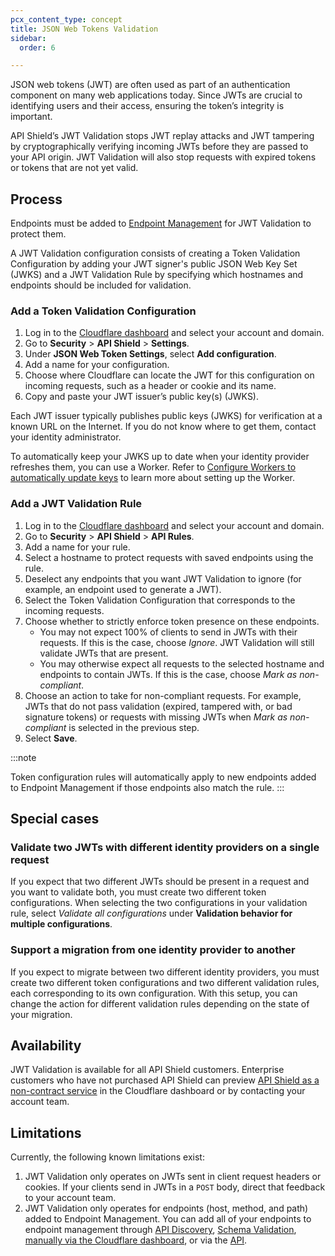 ```yaml
---
pcx_content_type: concept
title: JSON Web Tokens Validation
sidebar:
  order: 6

---
```



<GlossaryTooltip term="JSON web token (JWT)">JSON web tokens (JWT)</GlossaryTooltip> are often used as part of an authentication component on many web applications today. Since JWTs are crucial to identifying users and their access, ensuring the token’s integrity is important.

API Shield’s JWT Validation stops JWT replay attacks and JWT tampering by cryptographically verifying incoming JWTs before they are passed to your API origin. JWT Validation will also stop requests with expired tokens or tokens that are not yet valid.

## Process

Endpoints must be added to [Endpoint Management](/api-shield/management-and-monitoring/) for JWT Validation to protect them.

A JWT Validation configuration consists of creating a Token Validation Configuration by adding your JWT signer's public JSON Web Key Set (JWKS) and a JWT Validation Rule by specifying which hostnames and endpoints should be included for validation.

### Add a Token Validation Configuration

1. Log in to the [Cloudflare dashboard](https://dash.cloudflare.com/login) and select your account and domain.
2. Go to **Security** > **API Shield** > **Settings**.
3. Under **JSON Web Token Settings**, select **Add configuration**.
4. Add a name for your configuration.
5. Choose where Cloudflare can locate the JWT for this configuration on incoming requests, such as a header or cookie and its name.
6. Copy and paste your JWT issuer’s public key(s) (JWKS).

Each JWT issuer typically publishes public keys (JWKS) for verification at a known URL on the Internet. If you do not know where to get them, contact your identity administrator.

To automatically keep your JWKS up to date when your identity provider refreshes them, you can use a Worker. Refer to [Configure Workers to automatically update keys](/api-shield/security/jwt-validation/jwt-worker/) to learn more about setting up the Worker.

### Add a JWT Validation Rule

1. Log in to the [Cloudflare dashboard](https://dash.cloudflare.com/login) and select your account and domain.
2. Go to **Security** > **API Shield** > **API Rules**.
3. Add a name for your rule.
4. Select a hostname to protect requests with saved endpoints using the rule.
5. Deselect any endpoints that you want JWT Validation to ignore (for example, an endpoint used to generate a JWT).
6. Select the Token Validation Configuration that corresponds to the incoming requests.
7. Choose whether to strictly enforce token presence on these endpoints.
   * You may not expect 100% of clients to send in JWTs with their requests. If this is the case, choose *Ignore*. JWT Validation will still validate JWTs that are present.
   * You may otherwise expect all requests to the selected hostname and endpoints to contain JWTs. If this is the case, choose *Mark as non-compliant*.
8. Choose an action to take for non-compliant requests. For example, JWTs that do not pass validation (expired, tampered with, or bad signature tokens) or requests with missing JWTs when *Mark as non-compliant* is selected in the previous step.
9. Select **Save**.

:::note

Token configuration rules will automatically apply to new endpoints added to Endpoint Management if those endpoints also match the rule. 
:::

## Special cases

### Validate two JWTs with different identity providers on a single request

If you expect that two different JWTs should be present in a request and you want to validate both, you must create two different token configurations. When selecting the two configurations in your validation rule, select *Validate all configurations* under **Validation behavior for multiple configurations**.

### Support a migration from one identity provider to another

If you expect to migrate between two different identity providers, you must create two different token configurations and two different validation rules, each corresponding to its own configuration. With this setup, you can change the action for different validation rules depending on the state of your migration.

## Availability

JWT Validation is available for all API Shield customers. Enterprise customers who have not purchased API Shield can preview [API Shield as a non-contract service](https://dash.cloudflare.com/?to=/:account/:zone/security/api-shield) in the Cloudflare dashboard or by contacting your account team.

## Limitations

Currently, the following known limitations exist:

1. JWT Validation only operates on JWTs sent in client request headers or cookies. If your clients send in JWTs in a `POST` body, direct that feedback to your account team.
2. JWT Validation only operates for <GlossaryTooltip term="API endpoint">endpoints</GlossaryTooltip> (host, method, and path) added to Endpoint Management. You can add all of your endpoints to endpoint management through [API Discovery](/api-shield/management-and-monitoring/#add-endpoints-from-api-discovery), [Schema Validation](/api-shield/management-and-monitoring/#add-endpoints-from-schema-validation), [manually via the Cloudflare dashboard](/api-shield/management-and-monitoring/#add-endpoints-manually), or via the [API](/api/operations/api-shield-endpoint-management-add-operations-to-a-zone).
